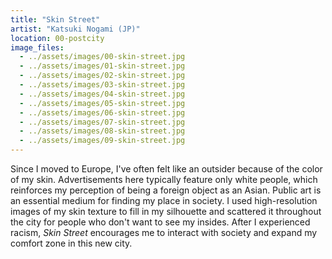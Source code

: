```yaml
---
title: "Skin Street"
artist: "Katsuki Nogami (JP)"
location: 00-postcity
image_files:
  - ../assets/images/00-skin-street.jpg
  - ../assets/images/01-skin-street.jpg
  - ../assets/images/02-skin-street.jpg
  - ../assets/images/03-skin-street.jpg
  - ../assets/images/04-skin-street.jpg
  - ../assets/images/05-skin-street.jpg
  - ../assets/images/06-skin-street.jpg
  - ../assets/images/07-skin-street.jpg
  - ../assets/images/08-skin-street.jpg
  - ../assets/images/09-skin-street.jpg
---
```


Since I moved to Europe, I've often felt like an outsider because of the color of my skin. Advertisements here typically feature only white people, which reinforces my perception of being a foreign object as an Asian.
Public art is an essential medium for finding my place in society.
I used high-resolution images of my skin texture to fill in my silhouette and scattered it throughout the city for people who don't want to see my insides.
After I experienced racism, _Skin Street_ encourages me to interact with society and expand my comfort zone in this new city.
